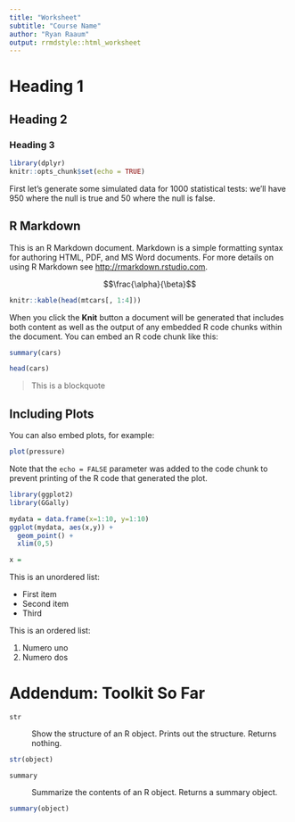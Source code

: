 ```yaml
---
title: "Worksheet"
subtitle: "Course Name"
author: "Ryan Raaum"
output: rrmdstyle::html_worksheet
---
```


# Heading 1

## Heading 2

### Heading 3

```r
library(dplyr)
knitr::opts_chunk$set(echo = TRUE)
```

First let's generate some simulated data for 1000 statistical tests: we'll have 950 where the null is true and 50 where the null is false. 

## R Markdown

This is an R Markdown document. Markdown is a simple formatting syntax for authoring HTML, PDF, and MS Word documents. For more details on using R Markdown see <http://rmarkdown.rstudio.com>.

$$\frac{\alpha}{\beta}$$

```r
knitr::kable(head(mtcars[, 1:4]))
```


When you click the **Knit** button a document will be generated that includes both content as well as the output of any embedded R code chunks within the document. You can embed an R code chunk like this:

```r
summary(cars)
```

```r
head(cars)
```

> This is a blockquote

## Including Plots

You can also embed plots, for example: 

```r
plot(pressure)
```

Note that the `echo = FALSE` parameter was added to the code chunk to prevent printing of the R code that generated the plot.

```r
library(ggplot2)
library(GGally)
```

```r
mydata = data.frame(x=1:10, y=1:10)
ggplot(mydata, aes(x,y)) +
  geom_point() +
  xlim(0,5)
```

```r
x = 
```

This is an unordered list:

- First item
- Second item
- Third

This is an ordered list:

1. Numero uno
2. Numero dos

# Addendum: Toolkit So Far

`str`

: Show the structure of an R object. Prints out the structure. Returns nothing.

```r
str(object)
```

`summary`

: Summarize the contents of an R object. Returns a summary object.

```r
summary(object)
```

